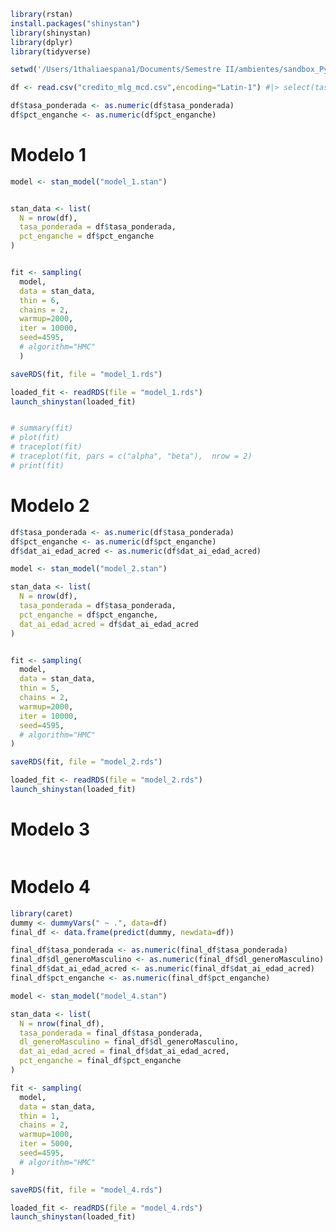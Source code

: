 ```r
library(rstan)
install.packages("shinystan")
library(shinystan)
library(dplyr)
library(tidyverse)

setwd('/Users/1thaliaespana1/Documents/Semestre II/ambientes/sandbox_Python/bayesian_glm/draft')

df <- read.csv("credito_mlg_mcd.csv",encoding="Latin-1") #|> select(tasa_ponderada,pct_enganche,dat_ai_edad_acred,dl_generoMasculino)

df$tasa_ponderada <- as.numeric(df$tasa_ponderada)
df$pct_enganche <- as.numeric(df$pct_enganche)

```

# Modelo 1
```r
model <- stan_model("model_1.stan")


stan_data <- list(
  N = nrow(df),
  tasa_ponderada = df$tasa_ponderada,
  pct_enganche = df$pct_enganche
)


fit <- sampling(
  model, 
  data = stan_data,
  thin = 6,
  chains = 2,
  warmup=2000,
  iter = 10000,
  seed=4595,
  # algorithm="HMC"
  )

saveRDS(fit, file = "model_1.rds")

loaded_fit <- readRDS(file = "model_1.rds")
launch_shinystan(loaded_fit)


# summary(fit)
# plot(fit)
# traceplot(fit)
# traceplot(fit, pars = c("alpha", "beta"),  nrow = 2)
# print(fit)

````

# Modelo 2
```r
df$tasa_ponderada <- as.numeric(df$tasa_ponderada)
df$pct_enganche <- as.numeric(df$pct_enganche)
df$dat_ai_edad_acred <- as.numeric(df$dat_ai_edad_acred)

model <- stan_model("model_2.stan")

stan_data <- list(
  N = nrow(df),
  tasa_ponderada = df$tasa_ponderada,
  pct_enganche = df$pct_enganche,
  dat_ai_edad_acred = df$dat_ai_edad_acred
)


fit <- sampling(
  model, 
  data = stan_data,
  thin = 5,
  chains = 2,
  warmup=2000,
  iter = 10000,
  seed=4595,
  # algorithm="HMC"
)

saveRDS(fit, file = "model_2.rds")

loaded_fit <- readRDS(file = "model_2.rds")
launch_shinystan(loaded_fit)

```

# Modelo 3
```r
```
# Modelo 4
```r
library(caret)
dummy <- dummyVars(" ~ .", data=df)
final_df <- data.frame(predict(dummy, newdata=df))

final_df$tasa_ponderada <- as.numeric(final_df$tasa_ponderada)
final_df$dl_generoMasculino <- as.numeric(final_df$dl_generoMasculino)
final_df$dat_ai_edad_acred <- as.numeric(final_df$dat_ai_edad_acred)
final_df$pct_enganche <- as.numeric(final_df$pct_enganche)

model <- stan_model("model_4.stan")

stan_data <- list(
  N = nrow(final_df),
  tasa_ponderada = final_df$tasa_ponderada,
  dl_generoMasculino = final_df$dl_generoMasculino,
  dat_ai_edad_acred = final_df$dat_ai_edad_acred,
  pct_enganche = final_df$pct_enganche
)

fit <- sampling(
  model, 
  data = stan_data,
  thin = 1,
  chains = 2,
  warmup=1000,
  iter = 5000,
  seed=4595,
  # algorithm="HMC"
)

saveRDS(fit, file = "model_4.rds")

loaded_fit <- readRDS(file = "model_4.rds")
launch_shinystan(loaded_fit)
```
